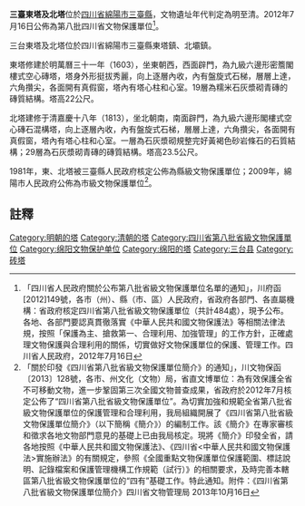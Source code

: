 {{msg:四川省文物保護單位
|名稱 = 三臺東塔及北塔
|編號 = 155
|圖片 = 
|級別 = S8
|分類 = 
|時代 = [[明代|明代]]至[[清代|清代]]
|地点 = [[四川省|四川省]][[綿陽市|綿陽市]][[三臺縣|三臺縣]]
|坐標 =
|登錄 = 2012年7月16日
}}
'''三臺東塔及北塔'''位於[[四川省|四川省]][[綿陽市|綿陽市]][[三臺縣|三臺縣]]，文物遺址年代判定為明至清。2012年7月16日公佈為第八批四川省文物保護單位<ref>「四川省人民政府關於公布第八批省級文物保護單位名單的通知」，川府函[2012]149號，各市（州）、縣（市、區）人民政府，省政府各部門、各直屬機構：省政府核定四川省第八批省級文物保護單位（共計484處），現予公布。各地、各部門要認真貫徹落實《中華人民共和國文物保護法》等相關法律法規，按照「保護為主、搶救第一、合理利用、加強管理」的工作方針，正確處理文物保護與合理利用的關係，切實做好文物保護單位的保護、管理工作。四川省人民政府，2012年7月16日</ref>。

三台東塔及北塔位於四川省綿陽市三臺縣東塔鎮、北壩鎮。

東塔修建於明萬曆三十一年（1603），坐東朝西，西面辟門，為九級六邊形密簷閣樓式空心磚塔，塔身外形挺拔秀麗，向上逐層內收，內有盤旋式石梯，層層上達，六角攢尖，各面開有真假窗，塔內有塔心柱和心室。19層為糯米石灰漿砌青磚的磚質結構。塔高22公尺。

北塔建修于清嘉慶十八年（1813），坐北朝南，南面辟門，為九級六邊形閣樓式空心磚石混構塔，向上逐層內收，內有盤旋式石梯，層層上達，六角攢尖，各面開有真假窗，塔內有塔心柱和心室。一層為石灰漿砌規整完好黃褐色砂岩條石的石質結構；29層為石灰漿砌青磚的磚質結構。塔高23.5公尺。

1981年，東、北塔被三臺縣人民政府核定公佈為縣級文物保護單位；2009年，綿陽市人民政府公佈為市級文物保護單位<ref>「關於印發《四川省第八批省級文物保護單位簡介》的通知」，川文物保函〔2013〕128號，各市、州文化（文物）局，省直文博單位：為有效保護全省不可移動文物，進一步鞏固第三次全國文物普查成果，省政府於2012年7月核定公佈了“四川省第八批省級文物保護單位”。為切實加強和規範全省第八批省級文物保護單位的保護管理和合理利用，我局組織開展了《四川省第八批省級文物保護單位簡介》（以下簡稱《簡介》）的編制工作。該《簡介》在專家審核和徵求各地文物部門意見的基礎上已由我局核定。現將《簡介》印發全省，請各地按照《中華人民共和國文物保護法》、《四川省<中華人民共和國文物保護法>實施辦法》的有關規定，參照《全國重點文物保護單位保護範圍、標誌說明、記錄檔案和保護管理機構工作規範（試行）》的相關要求，及時完善本轄區第八批省級文物保護單位的“四有”基礎工作。特此通知。附件：《四川省第八批省級文物保護單位簡介》四川省文物管理局  2013年10月16日</ref>。
==註釋==
{{reflist}}

{{绵阳市境内的四川省文物保护单位}}
[[Category:明朝的塔|Category:明朝的塔]]
[[Category:清朝的塔|Category:清朝的塔]]
[[Category:四川省第八批省級文物保護單位|Category:四川省第八批省級文物保護單位]]
[[Category:绵阳文物保护单位|Category:绵阳文物保护单位]]
[[Category:绵阳的塔|Category:绵阳的塔]]
[[Category:三台县|Category:三台县]]
[[Category:砖塔|Category:砖塔]]